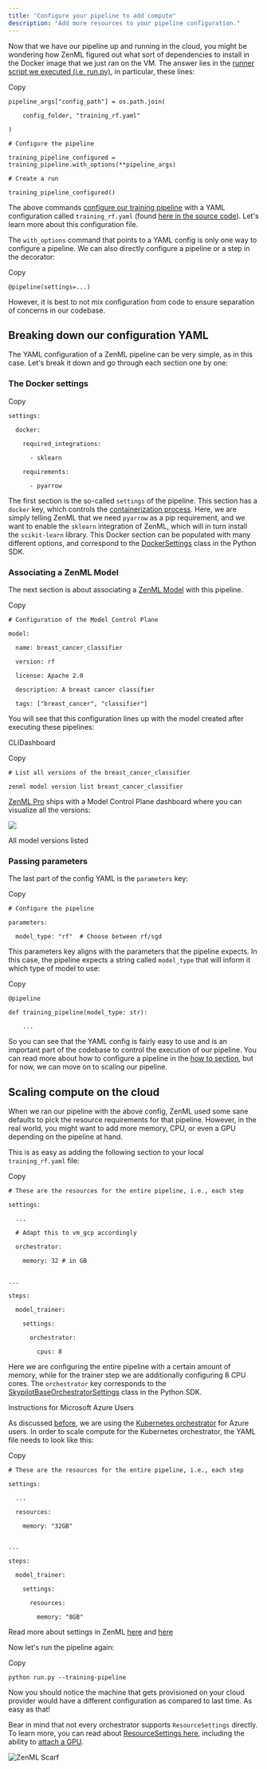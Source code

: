 ```yaml
---
title: "Configure your pipeline to add compute"
description: "Add more resources to your pipeline configuration."
---
```


Now that we have our pipeline up and running in the cloud, you might be wondering how ZenML figured out what sort of dependencies to install in the Docker image that we just ran on the VM. The answer lies in the [runner script we executed (i.e. run.py)](https://github.com/zenml-io/zenml/blob/main/examples/quickstart/run.py#L215), in particular, these lines:

Copy

```
pipeline_args["config_path"] = os.path.join(

    config_folder, "training_rf.yaml"

)

# Configure the pipeline

training_pipeline_configured = training_pipeline.with_options(**pipeline_args)

# Create a run

training_pipeline_configured()
```

The above commands [configure our training pipeline](/user-guide/starter-guide/create-an-ml-pipeline#configure-with-a-yaml-file) with a YAML configuration called `training_rf.yaml` (found [here in the source code](https://github.com/zenml-io/zenml/blob/main/examples/quickstart/configs/training%5Frf.yaml)). Let's learn more about this configuration file.

The `with_options` command that points to a YAML config is only one way to configure a pipeline. We can also directly configure a pipeline or a step in the decorator:

Copy

```
@pipeline(settings=...)
```

However, it is best to not mix configuration from code to ensure separation of concerns in our codebase.

## Breaking down our configuration YAML

The YAML configuration of a ZenML pipeline can be very simple, as in this case. Let's break it down and go through each section one by one:

### The Docker settings

Copy

```
settings:

  docker:

    required_integrations:

      - sklearn

    requirements:

      - pyarrow
```

The first section is the so-called `settings` of the pipeline. This section has a `docker` key, which controls the [containerization process](/user-guide/production-guide/cloud-orchestration#orchestrating-pipelines-on-the-cloud). Here, we are simply telling ZenML that we need `pyarrow` as a pip requirement, and we want to enable the `sklearn` integration of ZenML, which will in turn install the `scikit-learn` library. This Docker section can be populated with many different options, and correspond to the [DockerSettings](https://sdkdocs.zenml.io/latest/core%5Fcode%5Fdocs/core-config/#zenml.config.docker%5Fsettings.DockerSettings) class in the Python SDK.

### Associating a ZenML Model

The next section is about associating a [ZenML Model](/user-guide/starter-guide/track-ml-models) with this pipeline.

Copy

```
# Configuration of the Model Control Plane

model:

  name: breast_cancer_classifier

  version: rf

  license: Apache 2.0

  description: A breast cancer classifier

  tags: ["breast_cancer", "classifier"]
```

You will see that this configuration lines up with the model created after executing these pipelines:

CLIDashboard

Copy

```
# List all versions of the breast_cancer_classifier

zenml model version list breast_cancer_classifier
```

[ZenML Pro](https://www.zenml.io/pro) ships with a Model Control Plane dashboard where you can visualize all the versions:

![](/images/user-guide/production-guide/files%2Fv0%2Fb%2Fgitbook-x-prod.appspot.com%2Fo%2Fspaces%252FSXceRPgF1t4PqY7HbePb%252Fuploads%252Fgit-blob-4c5b7d2308cc28fc57ddea322224fbc3dc2c8ed4%252Fmcp_model_versions_list.png)

All model versions listed

### Passing parameters

The last part of the config YAML is the `parameters` key:

Copy

```
# Configure the pipeline

parameters:

  model_type: "rf"  # Choose between rf/sgd
```

This parameters key aligns with the parameters that the pipeline expects. In this case, the pipeline expects a string called `model_type` that will inform it which type of model to use:

Copy

```
@pipeline

def training_pipeline(model_type: str):

    ...
```

So you can see that the YAML config is fairly easy to use and is an important part of the codebase to control the execution of our pipeline. You can read more about how to configure a pipeline in the [how to section](/how-to/use-configuration-files/what-can-be-configured), but for now, we can move on to scaling our pipeline.

## Scaling compute on the cloud

When we ran our pipeline with the above config, ZenML used some sane defaults to pick the resource requirements for that pipeline. However, in the real world, you might want to add more memory, CPU, or even a GPU depending on the pipeline at hand.

This is as easy as adding the following section to your local `training_rf.yaml` file:

Copy

```
# These are the resources for the entire pipeline, i.e., each step

settings:    

  ...

  # Adapt this to vm_gcp accordingly

  orchestrator:

    memory: 32 # in GB
        

...    

steps:

  model_trainer:

    settings:

      orchestrator:

        cpus: 8
```

Here we are configuring the entire pipeline with a certain amount of memory, while for the trainer step we are additionally configuring 8 CPU cores. The `orchestrator` key corresponds to the [SkypilotBaseOrchestratorSettings](https://sdkdocs.zenml.io/latest/integration%5Fcode%5Fdocs/integrations-skypilot/#zenml.integrations.skypilot.flavors.skypilot%5Forchestrator%5Fbase%5Fvm%5Fconfig.SkypilotBaseOrchestratorSettings) class in the Python SDK.

Instructions for Microsoft Azure Users

As discussed [before](/user-guide/production-guide/cloud-orchestration), we are using the [Kubernetes orchestrator](/stack-components/orchestrators/kubernetes) for Azure users. In order to scale compute for the Kubernetes orchestrator, the YAML file needs to look like this:

Copy

```
# These are the resources for the entire pipeline, i.e., each step

settings:    

  ...

  resources:

    memory: "32GB"
        

...    

steps:

  model_trainer:

    settings:

      resources:

        memory: "8GB"
```

Read more about settings in ZenML [here](/how-to/use-configuration-files/runtime-configuration) and [here](/how-to/training-with-gpus)

Now let's run the pipeline again:

Copy

```
python run.py --training-pipeline
```

Now you should notice the machine that gets provisioned on your cloud provider would have a different configuration as compared to last time. As easy as that!

Bear in mind that not every orchestrator supports `ResourceSettings` directly. To learn more, you can read about [ResourceSettings here](/how-to/use-configuration-files/runtime-configuration), including the ability to [attach a GPU](/how-to/training-with-gpus#1-specify-a-cuda-enabled-parent-image-in-your-dockersettings).

![ZenML Scarf](/images/user-guide/production-guide)